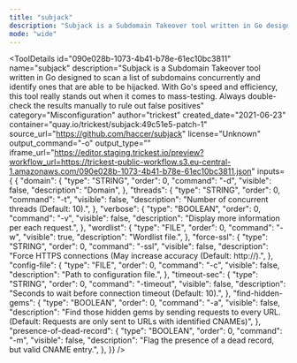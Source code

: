 ```yaml
---
title: "subjack"
description: "Subjack is a Subdomain Takeover tool written in Go designed to scan a list of subdomains concurrently and identify ones that are able to be hijacked. With Go's speed and efficiency, this tool really stands out when it comes to mass-testing. Always double-check the results manually to rule out false positives"
mode: "wide"
---
```



<ToolDetails
  id="090e028b-1073-4b41-b78e-61ec10bc3811"
  name="subjack"
  description="Subjack is a Subdomain Takeover tool written in Go designed to scan a list of subdomains concurrently and identify ones that are able to be hijacked. With Go's speed and efficiency, this tool really stands out when it comes to mass-testing. Always double-check the results manually to rule out false positives"
  category="Misconfiguration"
  author="trickest"
  created_date="2021-06-23"
  container="quay.io/trickest/subjack:49c51e5-patch-1"
  source_url="https://github.com/haccer/subjack"
  license="Unknown"
  output_command="-o"
  output_type=""
  iframe_url="https://editor.staging.trickest.io/preview?workflow_url=https://trickest-public-workflow.s3.eu-central-1.amazonaws.com/090e028b-1073-4b41-b78e-61ec10bc3811.json"
  inputs={ {
  "domain": {
    "type": "STRING",
    "order": 0,
    "command": "-d",
    "visible": false,
    "description": "Domain",
  },
  "threads": {
    "type": "STRING",
    "order": 0,
    "command": "-t",
    "visible": false,
    "description": "Number of concurrent threads (Default: 10).",
  },
  "verbose": {
    "type": "BOOLEAN",
    "order": 0,
    "command": "-v",
    "visible": false,
    "description": "Display more information per each request.",
  },
  "wordlist": {
    "type": "FILE",
    "order": 0,
    "command": "-w",
    "visible": true,
    "description": "Wordlist file.",
  },
  "force-ssl": {
    "type": "STRING",
    "order": 0,
    "command": "-ssl",
    "visible": false,
    "description": "Force HTTPS connections (May increase accuracy (Default: http://).",
  },
  "config-file": {
    "type": "FILE",
    "order": 0,
    "command": "-c",
    "visible": false,
    "description": "Path to configuration file.",
  },
  "timeout-sec": {
    "type": "STRING",
    "order": 0,
    "command": "-timeout",
    "visible": false,
    "description": "Seconds to wait before connection timeout (Default: 10).",
  },
  "find-hidden-gems": {
    "type": "BOOLEAN",
    "order": 0,
    "command": "-a",
    "visible": false,
    "description": "Find those hidden gems by sending requests to every URL. (Default: Requests are only sent to URLs with identified CNAMEs)",
  },
  "presence-of-dead-record": {
    "type": "BOOLEAN",
    "order": 0,
    "command": "-m",
    "visible": false,
    "description": "Flag the presence of a dead record, but valid CNAME entry.",
  },
}}
/>